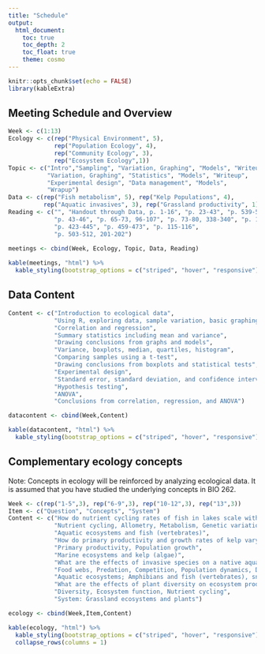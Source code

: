 ```yaml
---
title: "Schedule"
output: 
  html_document:
    toc: true
    toc_depth: 2
    toc_float: true
    theme: cosmo
---
```

```r
knitr::opts_chunk$set(echo = FALSE)
library(kableExtra)
```

## Meeting Schedule and Overview

```r
Week <- c(1:13)
Ecology <- c(rep("Physical Environment", 5),
             rep("Population Ecology", 4),
             rep("Community Ecology", 3),
             rep("Ecosystem Ecology",1))
Topic <- c("Intro","Sampling", "Variation, Graphing", "Models", "Writeup",
           "Variation, Graphing", "Statistics", "Models", "Writeup",
           "Experimental design", "Data management", "Models",
           "Wrapup")
Data <- c(rep("Fish metabolism", 5), rep("Kelp Populations", 4),
          rep("Aquatic invasives", 3), rep("Grassland productivity", 1))
Reading <- c("", "Handout through Data, p. 1-16", "p. 23-43", "p. 539-547", "https://tinyurl.com/fig-capt, p. 149-167", 
             "p. 43-46", "p. 65-73, 96-107", "p. 73-80, 338-340", "p. 176-177",
             "p. 423-445", "p. 459-473", "p. 115-116", 
             "p. 503-512, 201-202")
 
meetings <- cbind(Week, Ecology, Topic, Data, Reading)

kable(meetings, "html") %>%  
  kable_styling(bootstrap_options = c("striped", "hover", "responsive"))
```

## Data Content

```r
Content <- c("Introduction to ecological data",
             "Using R, exploring data, sample variation, basic graphing",
             "Correlation and regression",
             "Summary statistics including mean and variance",
             "Drawing conclusions from graphs and models",
             "Variance, boxplots, median, quartiles, histogram",
             "Comparing samples using a t-test",
             "Drawing conclusions from boxplots and statistical tests",
             "Experimental design",
             "Standard error, standard deviation, and confidence intervals",
             "Hypothesis testing",
             "ANOVA",
             "Conclusions from correlation, regression, and ANOVA")

datacontent <- cbind(Week,Content)

kable(datacontent, "html") %>%  
  kable_styling(bootstrap_options = c("striped", "hover", "responsive"))
```

## Complementary ecology concepts

Note: Concepts in ecology will be reinforced by analyzing ecological data. It is assumed that you have studied the underlying concepts in BIO 262.

```r
Week <- c(rep("1-5",3), rep("6-9",3), rep("10-12",3), rep("13",3))
Item <- c("Question", "Concepts", "System")
Content <- c("How do nutrient cycling rates of fish in lakes scale with body size and temperature?",
             "Nutrient cycling, Allometry, Metabolism, Genetic variation",
             "Aquatic ecosystems and fish (vertebrates)",
             "How do primary productivity and growth rates of kelp vary among seasons, years, and sites?",
             "Primary productivity, Population growth",
             "Marine ecosystems and kelp (algae)",
             "What are the effects of invasive species on a native aquatic community?",
             "Food webs, Predation, Competition, Population dynamics, Direct and indirect effects",
             "Aquatic ecosystems; Amphibians and fish (vertebrates), snails and Daphnia (invertebrates), algae",
             "What are the effects of plant diversity on ecosystem productivity?",
             "Diversity, Ecosystem function, Nutrient cycling",
             "System: Grassland ecosystems and plants")

ecology <- cbind(Week,Item,Content)

kable(ecology, "html") %>%  
  kable_styling(bootstrap_options = c("striped", "hover", "responsive")) %>%
  collapse_rows(columns = 1)
```